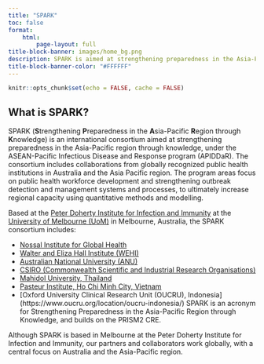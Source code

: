 ```yaml
---
title: "SPARK"
toc: false
format:
    html:
        page-layout: full
title-block-banner: images/home_bg.png
description: SPARK is aimed at strengthening preparedness in the Asia-Pacific region through knowledge, under the ASEAN-Pacific Infectious Disease and Response program (APIDDaR). \n \n It uses quantitative methods and modelling to strengthen regional capacity, develop innovative tools for adaptive decision making to inform disease prevention control and elimination. <br /> <b>SPARK is funded by, and works in collaboration with the Department of Foreign Affairs and Trade.</b>
title-block-banner-color: "#FFFFFF"
---
```



```r
knitr::opts_chunk$set(echo = FALSE, cache = FALSE)
```


## What is SPARK?

SPARK (**S**trengthening **P**reparedness in the **A**sia-Pacific **R**egion through **K**nowledge) is an international consortium aimed at strengthening preparedness in the Asia-Pacific region through knowledge, under the ASEAN-Pacific Infectious Disease and Response program (APIDDaR). The consortium includes collaborations from globally recognized public health institutions in Australia and the Asia Pacific region.  The program areas focus on public health workforce development and strengthening outbreak detection and management systems and processes, to ultimately increase regional capacity using quantitative methods and modelling.

Based at the [Peter Doherty Institute for Infection and Immunity](https://www.doherty.edu.au/) at the [University of Melbourne (UoM)](https://www.unimelb.edu.au/) in Melbourne, Australia, the SPARK consortium includes:

* [Nossal Institute for Global Health](https://mspgh.unimelb.edu.au/centres-institutes/nossal-institute-for-global-health)
* [Walter and Eliza Hall Institute (WEHI)](https://www.wehi.edu.au/)
* [Australian National University (ANU)](https://www.anu.edu.au/)
* [CSIRO (Commonwealth Scientific and Industrial Research Organisations)](https://www.csiro.au/en/)
* [Mahidol University, Thailand](https://mahidol.ac.th/)
* [Pasteur Institute, Ho Chi Minh City, Vietnam](https://pasteur-network.org/en/members/asian-region/ho-chi-minh/)
* [Oxford University Clinical Research Unit (OUCRU), Indonesia]
(https://www.oucru.org/location/oucru-indonesia/)
SPARK is an acronym for Strengthening Preparedness in the Asia-Pacific Region through Knowledge, and builds on the PRISM2 CRE.

Although SPARK is based in Melbourne at the Peter Doherty Institute for Infection and Immunity, our partners and collaborators work globally, with a central focus on Australia and the Asia-Pacific region. 